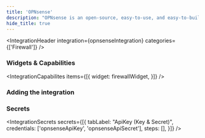 ```yaml
---
title: 'OPNsense'
description: "OPNsense is an open-source, easy-to-use, and easy-to-build firewall and routing platform."
hide_title: true
---
```



<IntegrationHeader
  integration={opnsenseIntegration}
  categories={['Firewall']}
/>

### Widgets & Capabilities
<IntegrationCapabilites
    items={[{
        widget: firewallWidget,
    }]}
/>

### Adding the integration
<AddingIntegration />

### Secrets
<IntegrationSecrets secrets={[{
    tabLabel: "ApiKey (Key & Secret)",
    credentials: ['opnsenseApiKey', 'opnsenseApiSecret'],
    steps: [],
}]} />